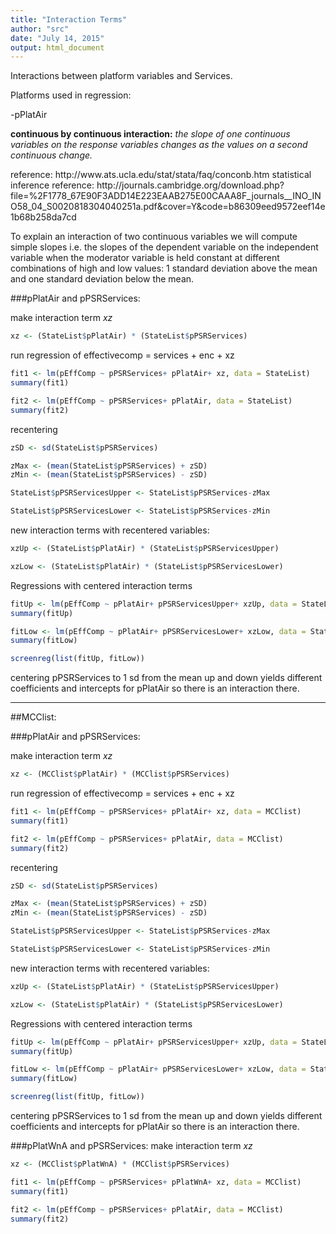 ```yaml
---
title: "Interaction Terms"
author: "src"
date: "July 14, 2015"
output: html_document
---
```


Interactions between platform variables and Services.

Platforms used in regression: 

-pPlatAir

**continuous by continuous interaction:** *the slope of one continuous variables on the response variables changes as the values on a second continuous change.* 

reference: http://www.ats.ucla.edu/stat/stata/faq/conconb.htm
statistical inference reference: http://journals.cambridge.org/download.php?file=%2F1778_67E90F3ADD14E223EAAB275E00CAAA8F_journals__INO_INO58_04_S0020818304040251a.pdf&cover=Y&code=b86309eed9572eef14e1b68b258da7cd 

To explain an interaction of two continuous variables we will compute simple slopes i.e. the slopes of the dependent variable on the independent variable when the moderator variable is held constant at different combinations of high and low values: 1 standard deviation above the mean and one standard deviation below the mean. 

###pPlatAir and pPSRServices: 

make interaction term *xz*
``` r

xz <- (StateList$pPlatAir) * (StateList$pPSRServices)


```

run regression of effectivecomp = services + enc + xz

``` r

fit1 <- lm(pEffComp ~ pPSRServices+ pPlatAir+ xz, data = StateList)
summary(fit1)

fit2 <- lm(pEffComp ~ pPSRServices+ pPlatAir, data = StateList)
summary(fit2)
```

recentering

``` r

zSD <- sd(StateList$pPSRServices)

zMax <- (mean(StateList$pPSRServices) + zSD)
zMin <- (mean(StateList$pPSRServices) - zSD)

StateList$pPSRServicesUpper <- StateList$pPSRServices-zMax

StateList$pPSRServicesLower <- StateList$pPSRServices-zMin

```

new interaction terms with recentered variables:

``` r

xzUp <- (StateList$pPlatAir) * (StateList$pPSRServicesUpper)

xzLow <- (StateList$pPlatAir) * (StateList$pPSRServicesLower)

```

Regressions with centered interaction terms

``` r

fitUp <- lm(pEffComp ~ pPlatAir+ pPSRServicesUpper+ xzUp, data = StateList)
summary(fitUp)

fitLow <- lm(pEffComp ~ pPlatAir+ pPSRServicesLower+ xzLow, data = StateList)
summary(fitLow)

screenreg(list(fitUp, fitLow))


```

centering pPSRServices to 1 sd from the mean up and down yields different coefficients and intercepts for pPlatAir so there is an interaction there. 

-------------------------------------------------------------------------------------

##MCClist: 

###pPlatAir and pPSRServices: 

make interaction term *xz*
``` r

xz <- (MCClist$pPlatAir) * (MCClist$pPSRServices)

```

run regression of effectivecomp = services + enc + xz

``` r

fit1 <- lm(pEffComp ~ pPSRServices+ pPlatAir+ xz, data = MCClist)
summary(fit1)

fit2 <- lm(pEffComp ~ pPSRServices+ pPlatAir, data = MCClist)
summary(fit2)
```

recentering

``` r

zSD <- sd(StateList$pPSRServices)

zMax <- (mean(StateList$pPSRServices) + zSD)
zMin <- (mean(StateList$pPSRServices) - zSD)

StateList$pPSRServicesUpper <- StateList$pPSRServices-zMax

StateList$pPSRServicesLower <- StateList$pPSRServices-zMin

```

new interaction terms with recentered variables:

``` r

xzUp <- (StateList$pPlatAir) * (StateList$pPSRServicesUpper)

xzLow <- (StateList$pPlatAir) * (StateList$pPSRServicesLower)

```

Regressions with centered interaction terms

``` r

fitUp <- lm(pEffComp ~ pPlatAir+ pPSRServicesUpper+ xzUp, data = StateList)
summary(fitUp)

fitLow <- lm(pEffComp ~ pPlatAir+ pPSRServicesLower+ xzLow, data = StateList)
summary(fitLow)

screenreg(list(fitUp, fitLow))


```

centering pPSRServices to 1 sd from the mean up and down yields different coefficients and intercepts for pPlatAir so there is an interaction there. 

###pPlatWnA and pPSRServices:
make interaction term *xz*
``` r

xz <- (MCClist$pPlatWnA) * (MCClist$pPSRServices)

```

``` r

fit1 <- lm(pEffComp ~ pPSRServices+ pPlatWnA+ xz, data = MCClist)
summary(fit1)

fit2 <- lm(pEffComp ~ pPSRServices+ pPlatAir, data = MCClist)
summary(fit2)
```

